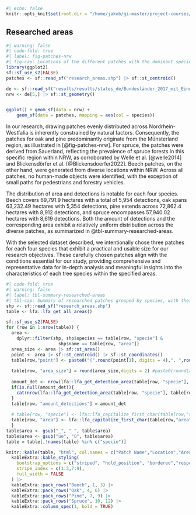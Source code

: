 ```r
#| echo: false
knitr::opts_knit$set(root.dir = "/home/jakob/gi-master/project-courses/lidar-forest-analysis/src")
```

## Researched areas

```r
#| warning: false
#| code-fold: true
#| label: fig-patches-nrw
#| fig-cap: Locations of the different patches with the dominant species for that patch. The patches centroids are displayed on a basemap describing the borders from NRW. 
library(ggplot2)
sf::sf_use_s2(FALSE)
patches <- sf::read_sf("research_areas.shp") |> sf::st_centroid()

de <- sf::read_sf("results/results/states_de/Bundesländer_2017_mit_Einwohnerzahl.shp") # Source: https://hub.arcgis.com/datasets/esri-de-content::bundesl%C3%A4nder-2017-mit-einwohnerzahl/explore?location=51.099647%2C10.454033%2C7.43
nrw <- de[5,] |> sf::st_geometry()


ggplot() + geom_sf(data = nrw) + 
    geom_sf(data = patches, mapping = aes(col = species))
```
In our research, drawing patches evenly distributed across Nordrhein-Westfalia is inherently constrained by natural factors. Consequently, the patches for oak and pine predominantly originate from the Münsterland region, as illustrated in [@fig-patches-nrw]. For spruce, the patches were derived from Sauerland, reflecting the prevalence of spruce forests in this specific region within NRW, as corroborated by Welle et al. [@welle2014] and Blickensdörfer et al. [@Blickensdoerfer2022]. Beech patches, on the other hand, were generated from diverse locations within NRW. Across all patches, no human-made objects were identified, with the exception of small paths for pedestrians and forestry vehicles.

The distribution of area and detections is notable for each four species. Beech covers 69,791.9 hectares with a total of 5,954 detections, oak spans 63,232.49 hectares with 5,354 detections, pine extends across 72,862.4 hectares with 8,912 detections, and spruce encompasses 57,940.02 hectares with 8,619 detections. Both the amount of detections and the corresponding area exhibit a relatively uniform distribution across the diverse patches, as summarized in @tbl-summary-researched-areas. 

With the selected dataset described, we intentionally chose three patches for each four species that exhibit a practical and usable size for our research objectives. These carefully chosen patches align with the conditions essential for our study, providing comprehensive and representative data for in-depth analysis and meaningful insights into the characteristics of each tree species within the specified areas.


```r
#| code-fold: true
#| warning: false
#| label: tbl-summary-researched-areas
#| tbl-cap: Summary of researched patches grouped by species, with their location, area and the amount of detected trees.
shp <- sf::read_sf("research_areas.shp")
table <- lfa::lfa_get_all_areas()

sf::sf_use_s2(FALSE)
for (row in 1:nrow(table)) {
  area <-
    dplyr::filter(shp, shp$species == table[row, "specie"] &
                    shp$name == table[row, "area"])
  area_size <- area |> sf::st_area()
  point <- area |> sf::st_centroid() |> sf::st_coordinates()
  table[row,"point"] <- paste0("(",round(point[1], digits = 4),", ",round(point[2],digits = 4),")")
  
  table[row, "area_size"] = round(area_size,digits = 2) #paste0(round(area_size,digits = 2), " m²")
  
  amount_det <- nrow(lfa::lfa_get_detection_area(table[row, "specie"], table[row, "area"]))
  if(is.null(amount_det)){
    cat(nrow(lfa::lfa_get_detection_area(table[row, "specie"], table[row, "area"])),table[row, "specie"],table[row, "area"])
  }
  table[row, "amount_detections"] = amount_det
  
  # table[row, "specie"] <- lfa::lfa_capitalize_first_char(table[row,"specie"])
  table[row, "area"] <- lfa::lfa_capitalize_first_char(table[row,"area"])
  }
table$area <- gsub("_", " ", table$area)
table$area <- gsub("ue", "ü", table$area)
table = table[,!names(table) %in% c("specie")]

knitr::kable(table, "html", col.names = c("Patch Name","Location","Area size (m²)","Amount tree detections" ), caption = NULL, digits = 2, escape = TRUE) |>
  kableExtra::kable_styling(
    bootstrap_options = c("striped", "hold_position", "bordered","responsive"),
    stripe_index = c(1:3,7:9),
    full_width = FALSE
  ) |>
  kableExtra::pack_rows("Beech", 1, 3) |>
  kableExtra::pack_rows("Oak", 4, 6) |>
  kableExtra::pack_rows("Pine", 7, 9) |>
  kableExtra::pack_rows("Spruce", 10, 12) |>
  kableExtra::column_spec(1, bold = TRUE)
```




